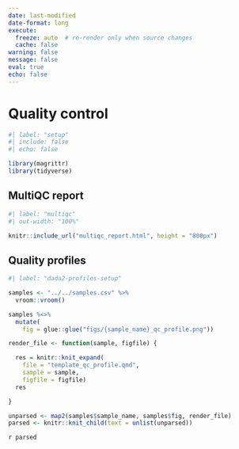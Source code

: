 ```yaml
---
date: last-modified
date-format: long
execute:
  freeze: auto  # re-render only when source changes
  cache: false
warning: false
message: false
eval: true
echo: false
---
```


# Quality control {.unnumbered}

```r
#| label: "setup"
#| include: false
#| echo: false

library(magrittr)
library(tidyverse)


```

## MultiQC report

```r
#| label: "multiqc"
#| out-width: "100%"

knitr::include_url("multiqc_report.html", height = "800px")

```

## Quality profiles

::: {.panel-tabset}

```r
#| label: "dada2-profiles-setup"

samples <- "../../samples.csv" %>%
  vroom::vroom()

samples %<>%
  mutate(
    fig = glue::glue("figs/{sample_name}_qc_profile.png"))

render_file <- function(sample, figfile) {

  res = knitr::knit_expand(
    file = "template_qc_profile.qmd",
    sample = sample,
    figfile = figfile)
  res

}

unparsed <- map2(samples$sample_name, samples$fig, render_file)
parsed <- knitr::knit_child(text = unlist(unparsed))


```

`r parsed`

:::
